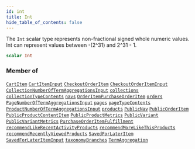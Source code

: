 ```yaml
---
id: int
title: Int
hide_table_of_contents: false
---
```








The `Int` scalar type represents non-fractional signed whole numeric values. Int can represent values between -(2^31) and 2^31 - 1.

```graphql
scalar Int
```




### Member of

[`CartItem`](/demand/api/graphql-storefront/reference/objects/cart-item)  <Badge class="secondary" text="object"/><Bullet />[`CartItemInput`](/demand/api/graphql-storefront/reference/inputs/cart-item-input)  <Badge class="secondary" text="input"/><Bullet />[`CheckoutOrderItem`](/demand/api/graphql-storefront/reference/objects/checkout-order-item)  <Badge class="secondary" text="object"/><Bullet />[`CheckoutOrderItemInput`](/demand/api/graphql-storefront/reference/inputs/checkout-order-item-input)  <Badge class="secondary" text="input"/><Bullet />[`CollectionNumberOfTermAggregationsInput`](/demand/api/graphql-storefront/reference/inputs/collection-number-of-term-aggregations-input)  <Badge class="secondary" text="input"/><Bullet />[`collections`](/demand/api/graphql-storefront/reference/queries/collections)  <Badge class="secondary" text="query"/><Bullet />[`collectionTypeContents`](/demand/api/graphql-storefront/reference/queries/collection-type-contents)  <Badge class="secondary" text="query"/><Bullet />[`navs`](/demand/api/graphql-storefront/reference/queries/navs)  <Badge class="secondary" text="query"/><Bullet />[`OrderItemPurchaseOrderItem`](/demand/api/graphql-storefront/reference/objects/order-item-purchase-order-item)  <Badge class="secondary" text="object"/><Bullet />[`orders`](/demand/api/graphql-storefront/reference/queries/orders)  <Badge class="secondary" text="query"/><Bullet />[`PageNumberOfTermAggregationsInput`](/demand/api/graphql-storefront/reference/inputs/page-number-of-term-aggregations-input)  <Badge class="secondary" text="input"/><Bullet />[`pages`](/demand/api/graphql-storefront/reference/queries/pages)  <Badge class="secondary" text="query"/><Bullet />[`pageTypeContents`](/demand/api/graphql-storefront/reference/queries/page-type-contents)  <Badge class="secondary" text="query"/><Bullet />[`ProductNumberOfTermAggregationsInput`](/demand/api/graphql-storefront/reference/inputs/product-number-of-term-aggregations-input)  <Badge class="secondary" text="input"/><Bullet />[`products`](/demand/api/graphql-storefront/reference/queries/products)  <Badge class="secondary" text="query"/><Bullet />[`PublicNav`](/demand/api/graphql-storefront/reference/objects/public-nav)  <Badge class="secondary" text="object"/><Bullet />[`PublicOrderItem`](/demand/api/graphql-storefront/reference/objects/public-order-item)  <Badge class="secondary" text="object"/><Bullet />[`PublicProductContentItem`](/demand/api/graphql-storefront/reference/objects/public-product-content-item)  <Badge class="secondary" text="object"/><Bullet />[`PublicProductMetrics`](/demand/api/graphql-storefront/reference/objects/public-product-metrics)  <Badge class="secondary" text="object"/><Bullet />[`PublicVariant`](/demand/api/graphql-storefront/reference/objects/public-variant)  <Badge class="secondary" text="object"/><Bullet />[`PublicVariantMetrics`](/demand/api/graphql-storefront/reference/objects/public-variant-metrics)  <Badge class="secondary" text="object"/><Bullet />[`PurchaseOrderItemFulfillment`](/demand/api/graphql-storefront/reference/objects/purchase-order-item-fulfillment)  <Badge class="secondary" text="object"/><Bullet />[`recommendLikeRecentActivityProducts`](/demand/api/graphql-storefront/reference/queries/recommend-like-recent-activity-products)  <Badge class="secondary" text="query"/><Bullet />[`recommendMoreLikeThisProducts`](/demand/api/graphql-storefront/reference/queries/recommend-more-like-this-products)  <Badge class="secondary" text="query"/><Bullet />[`recommendRecentlyViewedProducts`](/demand/api/graphql-storefront/reference/queries/recommend-recently-viewed-products)  <Badge class="secondary" text="query"/><Bullet />[`SavedForLaterItem`](/demand/api/graphql-storefront/reference/objects/saved-for-later-item)  <Badge class="secondary" text="object"/><Bullet />[`SavedForLaterItemInput`](/demand/api/graphql-storefront/reference/inputs/saved-for-later-item-input)  <Badge class="secondary" text="input"/><Bullet />[`taxonomyBranches`](/demand/api/graphql-storefront/reference/queries/taxonomy-branches)  <Badge class="secondary" text="query"/><Bullet />[`TermAggregation`](/demand/api/graphql-storefront/reference/objects/term-aggregation)  <Badge class="secondary" text="object"/>



